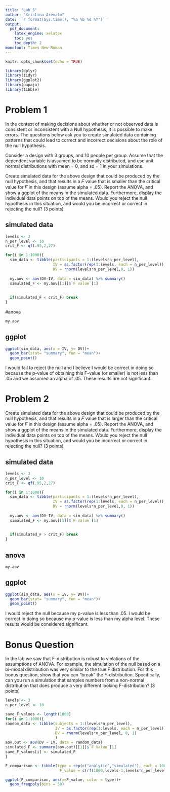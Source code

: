 ```yaml
---
title: "Lab 5"
author: "Kristina Arevalo"
date: '`r format(Sys.time(), "%a %b %d %Y")`'
output: 
  pdf_document:
    latex_engine: xelatex
    toc: yes 
    toc_depth: 2
monofont: Times New Roman
---
```



```r
knitr::opts_chunk$set(echo = TRUE)
```

```r
library(dplyr)
library(tidyr)
library(ggplot2)
library(papaja)
library(tibble)
```

\newpage
# Problem 1
In the context of making decisions about whether or not observed data is consistent or inconsistent with a Null hypothesis, it is possible to make errors. The questions below ask you to create simulated data containing patterns that could lead to correct and incorrect decisions about the role of the null hypothesis.

Consider a design with 3 groups, and 10 people per group. Assume that the dependent variable is assumed to be normally distributed, and use unit normal distributions with mean = 0, and sd = 1 in your simulations.

Create simulated data for the above design that could be produced by the null hypothesis, and that results in a 𝐹 value that is smaller than the critical value for 𝐹 in this design (assume alpha = .05). Report the ANOVA, and show a ggplot of the means in the simulated data. Furthermore, display the individual data points on top of the means. Would you reject the null hypothesis in this situation, and would you be incorrect or correct in rejecting the null? (3 points)

## simulated data
```r

levels <- 3
n_per_level <- 10
crit_F <- qf(.95,2,27)

for(i in 1:1000){
  sim_data <- tibble(participants = 1:(levels*n_per_level),
                     IV = as.factor(rep(1:levels, each = n_per_level)),
                     DV = rnorm(levels*n_per_level,0, 1))
  
  my.aov <- aov(DV~IV, data = sim_data) %>% summary()
  simulated_F <- my.aov[[1]]$`F value`[1]
  
  
  if(simulated_F < crit_F) break 
}
```

#anova
```r
my.aov
```

## ggplot
```r
ggplot(sim_data, aes(x = IV, y= DV))+
  geom_bar(stat= "summary", fun = "mean")+
  geom_point()
```

I would fail to reject the null and I believe I would be correct in doing so because the p-value of obtaining this F-value (or smaller) is not less than .05 and we assumed an alpha of .05. These results are not significant. 

# Problem 2
Create simulated data for the above design that could be produced by the null hypothesis, and that results in a 𝐹 value that is larger than the critical value for 𝐹 in this design (assume alpha = .05). Report the ANOVA, and show a ggplot of the means in the simulated data. Furthermore, display the individual data points on top of the means. Would you reject the null hypothesis in this situation, and would you be incorrect or correct in rejecting the null? (3 points)

## simulated data
```r

levels <- 3
n_per_level <- 10
crit_F <- qf(.95,2,27)

for(i in 1:1000){
  sim_data <- tibble(participants = 1:(levels*n_per_level),
                     IV = as.factor(rep(1:levels, each = n_per_level)),
                     DV = rnorm(levels*n_per_level,0, 1))
  
  my.aov <- aov(DV~IV, data = sim_data) %>% summary()
  simulated_F <- my.aov[[1]]$`F value`[1]
  
  
  if(simulated_F > crit_F) break 
}
```

## anova
```r
my.aov
```

## ggplot
```r
ggplot(sim_data, aes(x = IV, y= DV))+
  geom_bar(stat= "summary", fun = "mean")+
  geom_point()
```
I would reject the null because my p-value is less than .05. I would be correct in doing so because my p-value is less than my alpha level. These results would be considered significant. 

# Bonus Question

In the lab we saw that F-distribution is robust to violations of the assumptions of ANOVA. For example, the simulation of the null based on a bi-modal distribution was very similar to the true F distribution. For this bonus question, show that you can “break” the F-distribution. Specifically, can you run a simulation that samples numbers from a non-normal distribution that does produce a very different looking F-distribution? (3 points)

```r

levels <- 3
n_per_level <- 10

save_F_values <- length(1000)
for(i in 1:1000){
random_data <- tibble(subjects = 1:(levels*n_per_level),
                      IV = as.factor(rep(1:levels, each = n_per_level)),
                      DV = rnorm(levels*n_per_level, 0, 1)
                      )
aov.out <- aov(DV ~ IV, data = random_data)
simulated_F <- summary(aov.out)[[1]]$`F value`[1]
save_F_values[i] <- simulated_F
}

F_comparison <- tibble(type = rep(c("analytic","simulated"), each = 1000),
                        F_value = c(rf(1000,levels-1,levels*n_per_level),save_F_values))

ggplot(F_comparison, aes(x=F_value, color = type))+
  geom_freqpoly(bins = 50)
```


